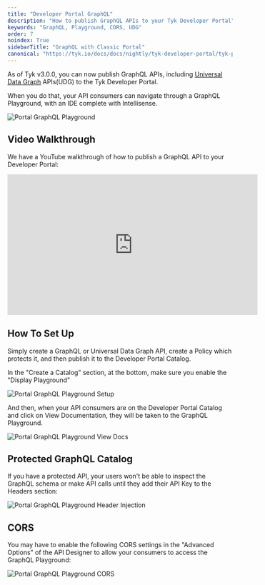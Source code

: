 ```yaml
---
title: "Developer Portal GraphQL"
description: "How to publish GraphQL APIs to your Tyk Developer Portal"
keywords: "GraphQL, Playground, CORS, UDG"
order: 7
noindex: True
sidebarTitle: "GraphQL with Classic Portal"
canonical: "https://tyk.io/docs/docs/nightly/tyk-developer-portal/tyk-portal-classic/graphql"
---
```



<LegacyClassicPortalApi/>

As of Tyk v3.0.0, you can now publish GraphQL APIs, including [Universal Data Graph](/docs/nightly/api-management/data-graph#overview) APIs(UDG) to the Tyk Developer Portal.

When you do that, your API consumers can navigate through a GraphQL Playground, with an IDE complete with Intellisense.

<img src="/img/portal/portal-graphql.png" alt="Portal GraphQL Playground" />

## Video Walkthrough

We have a YouTube walkthrough of how to publish a GraphQL API to your Developer Portal:

<iframe width="560" height="315" src="https://www.youtube.com/embed/A2Hn9ub2mNg" frameborder="0" allow="accelerometer; autoplay; clipboard-write; encrypted-media; gyroscope; picture-in-picture" allowfullscreen></iframe>

## How To Set Up

Simply create a GraphQL or Universal Data Graph API, create a Policy which protects it, and then publish it to the Developer Portal Catalog.

In the "Create a Catalog" section, at the bottom, make sure you enable the "Display Playground" 


<img src="/img/portal/portal-graphql-setup.png" alt="Portal GraphQL Playground Setup" />

And then, when your API consumers are on the Developer Portal Catalog and click on View Documentation, they will be taken to the GraphQL Playground.

<img src="/img/portal/portal-graphql-playground-viewdocs.png" alt="Portal GraphQL Playground View Docs" />


## Protected GraphQL Catalog

If you have a protected API, your users won't be able to inspect the GraphQL schema or make API calls until they add their API Key to the Headers section:

<img src="/img/portal/portal-graphql-header-injection.png" alt="Portal GraphQL Playground Header Injection" />

## CORS

You may have to enable the following CORS settings in the "Advanced Options" of the API Designer to allow your consumers to access the GraphQL Playground:


<img src="/img/portal/portal-graphql-cors.png" alt="Portal GraphQL Playground CORS" />
